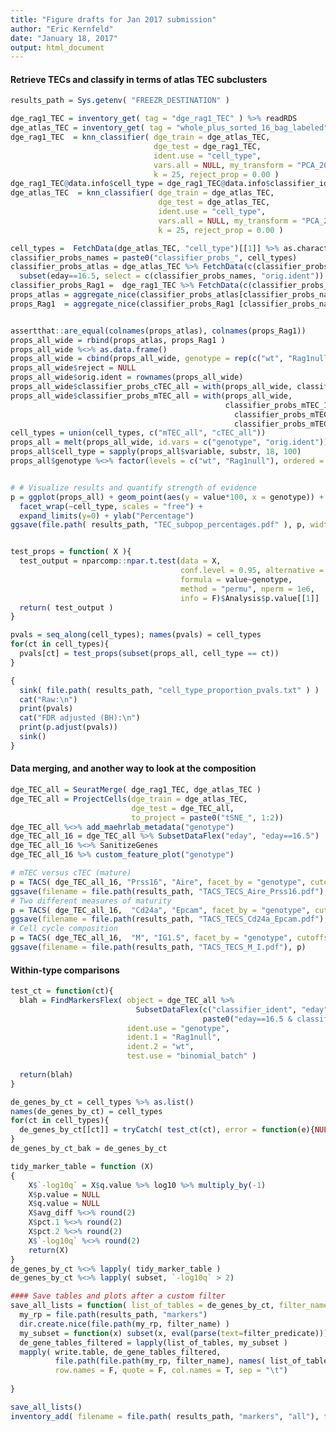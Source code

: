```yaml
---
title: "Figure drafts for Jan 2017 submission"
author: "Eric Kernfeld"
date: "January 18, 2017"
output: html_document
---
```


#### Retrieve TECs and classify in terms of atlas TEC subclusters

```r
results_path = Sys.getenv( "FREEZR_DESTINATION" )

dge_rag1_TEC = inventory_get( tag = "dge_rag1_TEC" ) %>% readRDS
dge_atlas_TEC = inventory_get( tag = "whole_plus_sorted_16_bag_labeled" ) %>% readRDS
dge_rag1_TEC  = knn_classifier( dge_train = dge_atlas_TEC, 
                                dge_test = dge_rag1_TEC,
                                ident.use = "cell_type",
                                vars.all = NULL, my_transform = "PCA_20",
                                k = 25, reject_prop = 0.00 )
dge_rag1_TEC@data.info$cell_type = dge_rag1_TEC@data.info$classifier_ident
dge_atlas_TEC  = knn_classifier( dge_train = dge_atlas_TEC, 
                                 dge_test = dge_atlas_TEC,
                                 ident.use = "cell_type",
                                 vars.all = NULL, my_transform = "PCA_20",
                                 k = 25, reject_prop = 0.00 )

cell_types =  FetchData(dge_atlas_TEC, "cell_type")[[1]] %>% as.character %>% unique %>% sort
classifier_probs_names = paste0("classifier_probs_", cell_types)
classifier_probs_atlas = dge_atlas_TEC %>% FetchData(c(classifier_probs_names, "eday", "orig.ident")) %>% 
  subset(eday==16.5, select = c(classifier_probs_names, "orig.ident"))
classifier_probs_Rag1 =  dge_rag1_TEC %>% FetchData(c(classifier_probs_names, "orig.ident")) 
props_atlas = aggregate_nice(classifier_probs_atlas[classifier_probs_names], by = classifier_probs_atlas$orig.ident, FUN = mean)
props_Rag1  = aggregate_nice(classifier_probs_Rag1 [classifier_probs_names], by = classifier_probs_Rag1$orig.ident, FUN = mean)


assertthat::are_equal(colnames(props_atlas), colnames(props_Rag1))
props_all_wide = rbind(props_atlas, props_Rag1 )
props_all_wide %<>% as.data.frame()
props_all_wide = cbind(props_all_wide, genotype = rep(c("wt", "Rag1null"), each = 5))
props_all_wide$reject = NULL
props_all_wide$orig.ident = rownames(props_all_wide)
props_all_wide$classifier_probs_cTEC_all = with(props_all_wide, classifier_probs_cTEC_1 + classifier_probs_cTEC_2)
props_all_wide$classifier_probs_mTEC_all = with(props_all_wide, 
                                                classifier_probs_mTEC_1 + 
                                                  classifier_probs_mTEC_2 + 
                                                  classifier_probs_mTEC_3)
cell_types = union(cell_types, c("mTEC_all", "cTEC_all"))
props_all = melt(props_all_wide, id.vars = c("genotype", "orig.ident"))
props_all$cell_type = sapply(props_all$variable, substr, 18, 100)
props_all$genotype %<>% factor(levels = c("wt", "Rag1null"), ordered = T)


# # Visualize results and quantify strength of evidence
p = ggplot(props_all) + geom_point(aes(y = value*100, x = genotype)) + 
  facet_wrap(~cell_type, scales = "free") + 
  expand_limits(y=0) + ylab("Percentage") 
ggsave(file.path( results_path, "TEC_subpop_percentages.pdf" ), p, width = 7, height = 6)


test_props = function( X ){
  test_output = nparcomp::npar.t.test(data = X, 
                                      conf.level = 0.95, alternative = "two.sided", 
                                      formula = value~genotype,
                                      method = "permu", nperm = 1e6, 
                                      info = F)$Analysis$p.value[[1]] 
  return( test_output ) 
}

pvals = seq_along(cell_types); names(pvals) = cell_types
for(ct in cell_types){
  pvals[ct] = test_props(subset(props_all, cell_type == ct))
}

{
  sink( file.path( results_path, "cell_type_proportion_pvals.txt" ) )
  cat("Raw:\n")
  print(pvals)
  cat("FDR adjusted (BH):\n")
  print(p.adjust(pvals))
  sink()
}

```

#### Data merging, and another way to look at the composition

```r


dge_TEC_all = SeuratMerge( dge_rag1_TEC, dge_atlas_TEC )
dge_TEC_all = ProjectCells(dge_train = dge_atlas_TEC, 
                           dge_test = dge_TEC_all,
                           to_project = paste0("tSNE_", 1:2))
dge_TEC_all %<>% add_maehrlab_metadata("genotype")
dge_TEC_all_16 = dge_TEC_all %>% SubsetDataFlex("eday", "eday==16.5") 
dge_TEC_all_16 %<>% SanitizeGenes
dge_TEC_all_16 %>% custom_feature_plot("genotype")

# mTEC versus cTEC (mature)
p = TACS( dge_TEC_all_16, "Prss16", "Aire", facet_by = "genotype", cutoffs  = c(1.5, 0.4)) 
ggsave(filename = file.path(results_path, "TACS_TECS_Aire_Prss16.pdf"), p)
# Two different measures of maturity
p = TACS( dge_TEC_all_16,  "Cd24a", "Epcam", facet_by = "genotype", cutoffs  = c(0.6, 1.4), num_genes_add = 200) 
ggsave(filename = file.path(results_path, "TACS_TECS_Cd24a_Epcam.pdf"), p)
# Cell cycle composition
p = TACS( dge_TEC_all_16,  "M", "IG1.S", facet_by = "genotype", cutoffs  = c(0.5, 0.5), num_genes_add = 0) 
ggsave(filename = file.path(results_path, "TACS_TECS_M_I.pdf"), p)

```

#### Within-type comparisons

```r

test_ct = function(ct){
  blah = FindMarkersFlex( object = dge_TEC_all %>% 
                            SubsetDataFlex(c("classifier_ident", "eday"), 
                                           paste0("eday==16.5 & classifier_ident=='", ct, "'")),
                          ident.use = "genotype", 
                          ident.1 = "Rag1null", 
                          ident.2 = "wt", 
                          test.use = "binomial_batch" )
              
  return(blah)
}

de_genes_by_ct = cell_types %>% as.list()
names(de_genes_by_ct) = cell_types
for(ct in cell_types){
  de_genes_by_ct[[ct]] = tryCatch( test_ct(ct), error = function(e){NULL})
}
de_genes_by_ct_bak = de_genes_by_ct

tidy_marker_table = function (X) 
{
    X$`-log10q` = X$q.value %>% log10 %>% multiply_by(-1)
    X$p.value = NULL
    X$q.value = NULL
    X$avg_diff %<>% round(2)
    X$pct.1 %<>% round(2)
    X$pct.2 %<>% round(2)
    X$`-log10q` %<>% round(2)
    return(X)
}
de_genes_by_ct %<>% lapply( tidy_marker_table )
de_genes_by_ct %<>% lapply( subset, `-log10q` > 2) 

#### Save tables and plots after a custom filter
save_all_lists = function( list_of_tables = de_genes_by_ct, filter_name = "all", filter_predicate = "TRUE" ){
  my_rp = file.path(results_path, "markers")
  dir.create.nice(file.path(my_rp, filter_name) )
  my_subset = function(x) subset(x, eval(parse(text=filter_predicate)))
  de_gene_tables_filtered = lapply(list_of_tables, my_subset )
  mapply( write.table, de_gene_tables_filtered, 
          file.path(file.path(my_rp, filter_name), names( list_of_tables ) %>% paste0(".txt")),
          row.names = F, quote = F, col.names = T, sep = "\t")
 
}

save_all_lists()
inventory_add( filename = file.path( results_path, "markers", "all"), tag = "Rag1_DE_by_TEC_subcluster", force = T )
```

